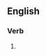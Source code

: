 ==English==

===Verb===
{{head|en|verb form}}

# {{present participle of|pretermit|lang=en|nocat=1}}